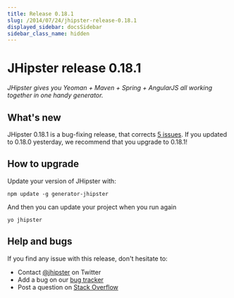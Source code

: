 ```yaml
---
title: Release 0.18.1
slug: /2014/07/24/jhipster-release-0.18.1
displayed_sidebar: docsSidebar
sidebar_class_name: hidden
---
```


JHipster release 0.18.1
==================

*JHipster gives you Yeoman + Maven + Spring + AngularJS all working together in one handy generator.*

What's new
----------

JHipster 0.18.1 is a bug-fixing release, that corrects [5 issues](https://github.com/jhipster/generator-jhipster/issues?milestone=9&page=1&state=closed). If you updated to 0.18.0 yesterday, we recommend that you upgrade to 0.18.1!

How to upgrade
------------

Update your version of JHipster with:

```
npm update -g generator-jhipster
```

And then you can update your project when you run again

```
yo jhipster
```

Help and bugs
--------------

If you find any issue with this release, don't hesitate to:

- Contact [@jhipster](https://twitter.com/jhipster) on Twitter
- Add a bug on our [bug tracker](https://github.com/jhipster/generator-jhipster/issues?state=open)
- Post a question on [Stack Overflow](http://stackoverflow.com/tags/jhipster/info)
